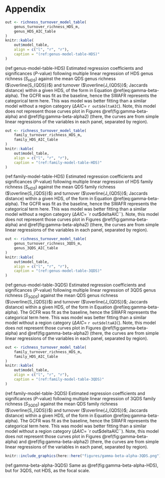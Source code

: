 # Appendix

```r
out <- richness_turnover_model_table(
    genus_turnover_richness_HDS_m, 
    genus_HDS_AIC_table
)
knitr::kable(
    out$model_table, 
    align = c("l", "r", "r"), 
    caption = "(ref:genus-model-table-HDS)"
)
```

(ref:genus-model-table-HDS) Estimated regression coefficients and significances ($P$-value) following multiple linear regression of HDS genus richness ($S_{HDS}$) against the mean QDS genus richness ($\overline{S_{QDS}}$) and turnover ($\overline{J_{QDS}}$; Jaccards distance) within a given HDS, of the form in Equation \@ref(eq:gamma-beta-alpha). The GCFR was fit as the baseline, hence the SWAFR represents the categorical term here. This was model was better fitting than a similar model without a region category ($\Delta AIC =$ `r out$deltaAIC`). Note, this model does not represent those curves plot in Figures \@ref(fig:gamma-beta-alpha) and \@ref(fig:gamma-beta-alpha2) (there, the curves are from simple linear regressions of the variables in each panel, separated by region).

```r
out <- richness_turnover_model_table(
    family_turnover_richness_HDS_m, 
    family_HDS_AIC_table
)
knitr::kable(
    out$model_table,
    align = c("l", "r", "r"), 
    caption = "(ref:family-model-table-HDS)"
)
```

(ref:family-model-table-HDS) Estimated regression coefficients and significances ($P$-value) following multiple linear regression of HDS family richness ($S_{HDS}$) against the mean QDS family richness ($\overline{S_{QDS}}$) and turnover ($\overline{J_{QDS}}$; Jaccards distance) within a given HDS, of the form in Equation \@ref(eq:gamma-beta-alpha). The GCFR was fit as the baseline, hence the SWAFR represents the categorical term here. This was model was better fitting than a similar model without a region category ($\Delta AIC =$ `r out$deltaAIC``). Note, this model does not represent those curves plot in Figures \@ref(fig:gamma-beta-alpha) and \@ref(fig:gamma-beta-alpha2) (there, the curves are from simple linear regressions of the variables in each panel, separated by region).

```r
out <- richness_turnover_model_table(
    genus_turnover_richness_3QDS_m, 
    genus_3QDS_AIC_table
)
knitr::kable(
    out$model_table, 
    align = c("l", "r", "r"), 
    caption = "(ref:genus-model-table-3QDS)"
)
```

(ref:genus-model-table-3QDS) Estimated regression coefficients and significances ($P$-value) following multiple linear regression of 3QDS genus richness ($S_{3QDS}$) against the mean QDS genus richness ($\overline{S_{QDS}}$) and turnover ($\overline{J_{QDS}}$; Jaccards distance) within a given HDS, of the form in Equation \@ref(eq:gamma-beta-alpha). The GCFR was fit as the baseline, hence the SWAFR represents the categorical term here. This was model was better fitting than a similar model without a region category ($\Delta AIC =$ `r out$deltaAIC`). Note, this model does not represent those curves plot in Figures \@ref(fig:gamma-beta-alpha) and \@ref(fig:gamma-beta-alpha2) (there, the curves are from simple linear regressions of the variables in each panel, separated by region).

```r
out <- richness_turnover_model_table(
    family_turnover_richness_HDS_m, 
    family_HDS_AIC_table
)
knitr::kable(
    out$model_table,
    align = c("l", "r", "r"), 
    caption = "(ref:family-model-table-3QDS)"
)
```

(ref:family-model-table-3QDS) Estimated regression coefficients and significances ($P$-value) following multiple linear regression of 3QDS family richness ($S_{3QDS}$) against the mean QDS family richness ($\overline{S_{QDS}}$) and turnover ($\overline{J_{QDS}}$; Jaccards distance) within a given HDS, of the form in Equation \@ref(eq:gamma-beta-alpha). The GCFR was fit as the baseline, hence the SWAFR represents the categorical term here. This was model was better fitting than a similar model without a region category ($\Delta AIC =$ `r out$deltaAIC``). Note, this model does not represent those curves plot in Figures \@ref(fig:gamma-beta-alpha) and \@ref(fig:gamma-beta-alpha2) (there, the curves are from simple linear regressions of the variables in each panel, separated by region).

```r
knitr::include_graphics(here::here("figures/gamma-beta-alpha-3QDS.png"))
```

(ref:gamma-beta-alpha-3QDS) Same as \@ref(fig:gamma-beta-alpha-HDS), but for 3QDS, not HDS, as the focal scale.
